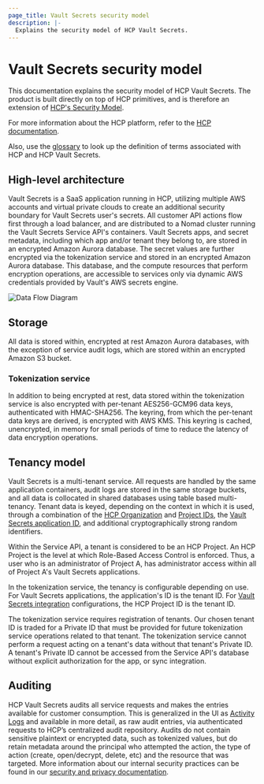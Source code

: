 ```yaml
---
page_title: Vault Secrets security model
description: |-
  Explains the security model of HCP Vault Secrets.
---
```


# Vault Secrets security model

This documentation explains the security model of HCP Vault Secrets. The product 
is built directly on top of HCP primitives, and is therefore an extension of 
[HCP's Security Model](/hcp/docs/hcp/security).

<Tip>

For more information about the HCP platform, refer to the [HCP
documentation](/hcp/docs/hcp). 

Also, use the [glossary](/hcp/docs/glossary) to look up the definition of terms
associated with HCP and HCP Vault Secrets.

</Tip>

## High-level architecture

Vault Secrets is a SaaS application running in HCP, utilizing multiple AWS 
accounts and virtual private clouds to create an additional security boundary
for Vault Secrets user's secrets. All customer API actions flow first through a 
load balancer, and are distributed to a Nomad cluster running the Vault Secrets 
Service API's containers. Vault Secrets apps, and secret metadata, including 
which app and/or tenant they belong to, are stored in an encrypted Amazon Aurora 
database. The secret values are further encrypted via the tokenization service 
and stored in an encrypted Amazon Aurora database. This database, and the compute 
resources that perform encryption operations, are accessible to services only 
via dynamic AWS credentials provided by Vault's AWS secrets engine.

![Data Flow Diagram](/img/docs/vault-secrets/data-flow-diagram.png)

## Storage

All data is stored within, encrypted at rest Amazon Aurora databases, with the 
exception of service audit logs, which are stored within an encrypted Amazon S3 
bucket.

### Tokenization service

In addition to being encrypted at rest, data stored within the tokenization 
service is also encrypted with per-tenant AES256-GCM96 data keys, authenticated 
with HMAC-SHA256. The keyring, from which the per-tenant data keys are derived, 
is encrypted with AWS KMS. This keyring is cached, unencrypted, in memory for small 
periods of time to reduce the latency of data encryption operations.

## Tenancy model

Vault Secrets is a multi-tenant service. All requests are handled by the same
application containers, audit logs are stored in the same storage buckets, and
all data is collocated in shared databases using table based multi-tenancy.
Tenant data is keyed, depending on the context in which it is used, through a
combination of the [HCP Organization](/hcp/docs/hcp/admin/orgs) and [Project
IDs](/hcp/docs/hcp/admin/projects), the [Vault Secrets application
ID](/hcp/docs/vault-secrets#applications-apps), and additional cryptographically
strong random identifiers.

Within the Service API, a tenant is considered to be an HCP Project. An HCP 
Project is the level at which Role-Based Access Control is enforced. Thus, 
a user who is an administrator of Project A, has administrator access within 
all of Project A's Vault Secrets applications.

In the tokenization service, the tenancy is configurable depending on use. For 
Vault Secrets applications, the application's ID is the tenant ID. For 
[Vault Secrets integration](/hcp/docs/vault-secrets/integrations)
configurations, the HCP Project ID is the tenant ID.

The tokenization service requires registration of tenants. Our chosen tenant 
ID is traded for a Private ID that must be provided for future tokenization 
service operations related to that tenant. The tokenization service cannot 
perform a request acting on a tenant's data without that tenant's Private ID. 
A tenant's Private ID cannot be accessed from the Service API's database 
without explicit authorization for the app, or sync integration.


## Auditing

HCP Vault Secrets audits all service requests and makes the entries available
for customer consumption. This is generalized in the UI as [Activity
Logs](/hcp/docs/vault-secrets/activity-logs) and available in more detail, as
raw audit entries, via authenticated requests to HCP’s centralized audit
repository. Audits do not contain sensitive plaintext or encrypted data, such as
tokenized values, but do retain metadata around the principal who attempted the
action, the type of action (create, open/decrypt, delete, etc) and the resource
that was targeted. More information about our internal security practices can be
found in our [security and privacy
documentation](https://www.hashicorp.com/legal).



